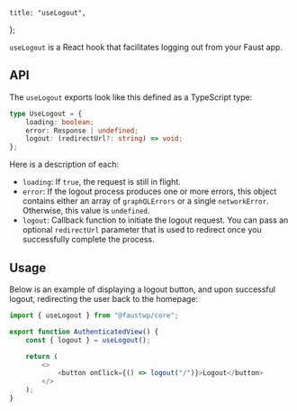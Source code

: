 	title: "useLogout",
};

`useLogout` is a React hook that facilitates logging out from your Faust app.

## API

The `useLogout` exports look like this defined as a TypeScript type:

```ts
type UseLogout = {
	loading: boolean;
	error: Response | undefined;
	logout: (redirectUrl?: string) => void;
};
```

Here is a description of each:

- `loading`: If `true`, the request is still in flight.
- `error`: If the logout process produces one or more errors, this object contains either an array of `graphQLErrors` or a single `networkError`. Otherwise, this value is `undefined`.
- `logout`: Callback function to initiate the logout request. You can pass an optional `redirectUrl` parameter that is used to redirect once you successfully complete the process.

## Usage

Below is an example of displaying a logout button, and upon successful logout, redirecting the user back to the homepage:

```js
import { useLogout } from "@faustwp/core";

export function AuthenticatedView() {
	const { logout } = useLogout();

	return (
		<>
			<button onClick={() => logout("/")}>Logout</button>
		</>
	);
}
```
